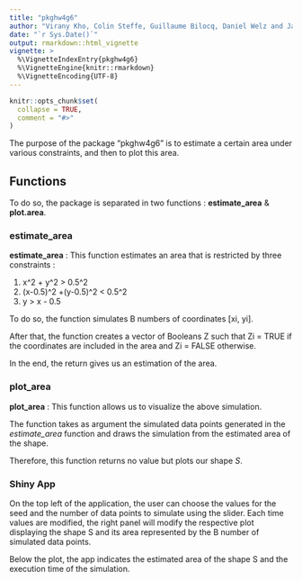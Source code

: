 ```yaml
---
title: "pkghw4g6"
author: "Virany Kho, Colin Steffe, Guillaume Bilocq, Daniel Welz and Jasmine Mawjee"
date: "`r Sys.Date()`"
output: rmarkdown::html_vignette
vignette: >
  %\VignetteIndexEntry{pkghw4g6}
  %\VignetteEngine{knitr::rmarkdown}
  %\VignetteEncoding{UTF-8}
---
```


```r
knitr::opts_chunk$set(
  collapse = TRUE,
  comment = "#>"
)
```

The purpose of the package "pkghw4g6" is to estimate a certain area under various constraints, and then to plot this area. 

## Functions

To do so, the package is separated in two functions : 
**estimate_area** & **plot.area**. 

### estimate_area

**estimate_area** : This function estimates an area that is restricted by three constraints : 

1. x^2 + y^2 > 0.5^2
1. (x-0.5)^2 +(y-0.5)^2 < 0.5^2
1. y > x - 0.5 


To do so, the function simulates B numbers of coordinates [xi, yi]. 

After that, the function creates a vector of Booleans Z such that Zi = TRUE if the coordinates are included in the area and Zi = FALSE otherwise.

In the end, the return gives us an estimation of the area.

### plot_area

**plot_area** : This function allows us to visualize the above simulation. 

The function takes as argument the simulated data points generated in the *estimate_area* function and draws the simulation from the estimated area of the shape. 

Therefore, this function returns no value but plots our shape *S*. 

### Shiny App

On the top left of the application, the user can choose the values for the seed and the number of data points to simulate using the slider. Each time values are modified, the right panel will modify the respective plot displaying the shape S and its area represented by the
B number of simulated data points. 

Below the plot, the app indicates the estimated area of the shape S and the execution time of the simulation. 




